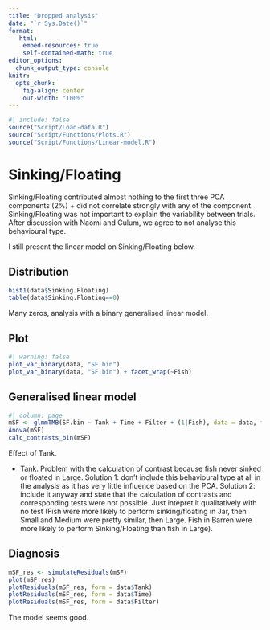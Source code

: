 ```yaml
---
title: "Dropped analysis"
date: "`r Sys.Date()`"
format: 
   html:
    embed-resources: true
    self-contained-math: true
editor_options: 
  chunk_output_type: console
knitr:
  opts_chunk:
    fig-align: center
    out-width: "100%"
---
```


```r
#| include: false
source("Script/Load-data.R")
source("Script/Functions/Plots.R")
source("Script/Functions/Linear-model.R")
```




 
# Sinking/Floating

Sinking/Floating contributed almost nothing to the first three PCA components (2%) + did not correlate strongly with any of the component. Sinking/Floating was not important to explain the variability between trials. After discussion with Naomi and Culum, we agree to not analyse this behavioural type.

I still present the linear model on Sinking/Floating below.

 
::: {.panel-tabset}

 
## Distribution 

```r
hist1(data$Sinking.Floating)
table(data$Sinking.Floating==0)
```

Many zeros, analysis with a binary generalised linear model. 

 
## Plot 

```r
#| warning: false
plot_var_binary(data, "SF.bin")
plot_var_binary(data, "SF.bin") + facet_wrap(~Fish)
```

## Generalised linear model 

```r
#| column: page
mSF <- glmmTMB(SF.bin ~ Tank + Time + Filter + (1|Fish), data = data, family =binomial)
Anova(mSF)
calc_contrasts_bin(mSF)
```

Effect of Tank. 

+ Tank. Problem with the calculation of contrast because fish never sinked or floated in Large. Solution 1: don't include this behavioural type at all in the analysis as it has very little influence based on the PCA. Solution 2: include it anyway and state that the calculation of contrasts and corresponding tests were not possible. Just intepret it qualitatively with no test (Fish were more likely to perform sinking/floating in Jar, then Small and Medium were pretty similar, then Large. Fish in Barren were more likely to perform Sinking/Floating than fish in Large).

## Diagnosis 

```r
mSF_res <- simulateResiduals(mSF)
plot(mSF_res)
plotResiduals(mSF_res, form = data$Tank)
plotResiduals(mSF_res, form = data$Time)
plotResiduals(mSF_res, form = data$Filter)
```

The model seems good.

:::

